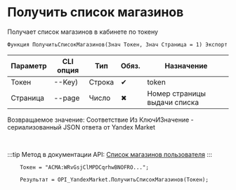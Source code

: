﻿---
sidebar_position: 1
---


# Получить список магазинов
 Получает список магазинов в кабинете по токену



`Функция ПолучитьСписокМагазинов(Знач Токен, Знач Страница = 1) Экспорт`

  | Параметр | CLI опция | Тип | Обяз. | Назначение |
  |-|-|-|-|-|
  | Токен | --Key) | Строка | &#x2714; | token |
  | Страница | --page | Число | &#x2716; | Номер страницы выдачи списка |

  
  Возвращаемое значение:   Соответствие Из КлючИЗначение - сериализованный JSON ответа от Yandex Market

<br/>

:::tip
Метод в документации API: [Список магазинов пользователя](https://yandex.ru/dev/market/partner-api/doc/ru/reference/campaigns/getCampaigns)
:::
<br/>


```bsl title="Пример использования для 1С:Предприятие/OneScript"
    Токен = "ACMA:WRvGsjClMPDCqrhwBNOFRO...";

    Результат = OPI_YandexMarket.ПолучитьСписокМагазинов(Токен);
```
    




